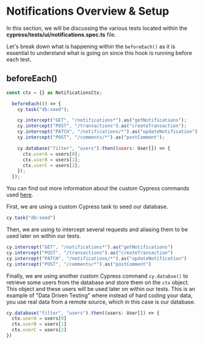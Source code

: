 # Notifications Overview & Setup

In this section, we will be discussing the various tests located within the **cypress/tests/ui/notifications.spec.ts** file.

Let's break down what is happening within the `beforeEach()` as it is essential to understand what is going on since this hook is running before each test.

## beforeEach()

```js
const ctx = {} as NotificationsCtx;

  beforeEach(() => {
    cy.task("db:seed");

    cy.intercept("GET", "/notifications*").as("getNotifications");
    cy.intercept("POST", "/transactions").as("createTransaction");
    cy.intercept("PATCH", "/notifications/*").as("updateNotification");
    cy.intercept("POST", "/comments/*").as("postComment");

    cy.database("filter", "users").then((users: User[]) => {
      ctx.userA = users[0];
      ctx.userB = users[1];
      ctx.userC = users[2];
    });
  });

```

You can find out more information about the custom Cypress commands used [here](/real-world-examples/custom-cypress-commands).

First, we are using a custom Cypress task to seed our database.

```js
cy.task("db:seed")
```

Then, we are using <apiLink apiName="intercept" displayName="cy.intercept()" /> to intercept several requests and aliasing them to be used later on within our tests.

```js
cy.intercept("GET", "/notifications*").as("getNotifications")
cy.intercept("POST", "/transactions").as("createTransaction")
cy.intercept("PATCH", "/notifications/*").as("updateNotification")
cy.intercept("POST", "/comments/*").as("postComment")
```

Finally, we are using another custom Cypress command `cy.databse()` to retrieve some users from the database and store them on the `ctx` object. This object and these users will be used later on within our tests.
This is an example of "Data Driven Testing" where instead of hard coding your data, you use real data from a remote source, which in this case is our database.

```js
cy.database("filter", "users").then((users: User[]) => {
  ctx.userA = users[0]
  ctx.userB = users[1]
  ctx.userC = users[2]
})
```
